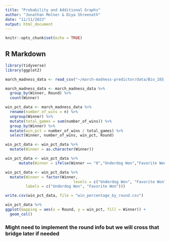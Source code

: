 ```yaml
---
title: "Probability and Additional Graphs"
author: "Jonathan Molner & Diya Shreenath"
date: "11/11/2023"
output: html_document
---
```


```r
knitr::opts_chunk$set(echo = TRUE)
```

## R Markdown

```r
library(tidyverse)
library(ggplot2)
```

```r
march_madness_data <- read_csv("~/march-madness-predictor/data/Bio_185_March_Madness_Data.csv")
```

```r
march_madness_data <- march_madness_data %>%
  group_by(Winner, Round) %>%
  count(Winner)
```

```r
win_pct_data <- march_madness_data %>%
  rename(number_of_wins = n) %>%
  ungroup(Winner) %>%
  mutate(total_games = sum(number_of_wins)) %>%
  group_by(Winner) %>%
  mutate(win_pct = number_of_wins / total_games) %>%
  select(Winner, number_of_wins, win_pct, Round)
```

```r
win_pct_data <- win_pct_data %>%
  mutate(Winner = as.character(Winner))
```

```r
win_pct_data <- win_pct_data %>%
      mutate(Winner = ifelse(Winner == "0","Underdog Won","Favorite Won"))
```


```r
win_pct_data <- win_pct_data %>%
  mutate(Winner = factor(Winner,
                              levels = c("Underdog Won", "Favorite Won"),
         labels = c("Underdog Won", "Favorite Won")))
```


```r
write.csv(win_pct_data, file = "win_percentage_by_round.csv")
```



```r
win_pct_data %>%
ggplot(mapping = aes(x = Round, y = win_pct, fill = Winner)) +
  geom_col()
```

### Might need to implement the round info but we will cross that bridge later if needed